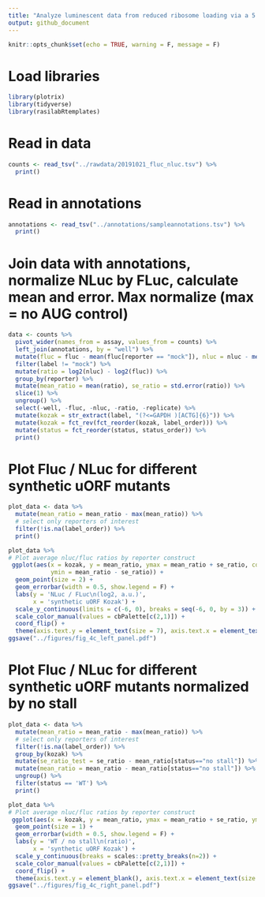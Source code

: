 ```yaml
---
title: "Analyze luminescent data from reduced ribosome loading via a 5' synthetic uORF"
output: github_document
---
```


```r
knitr::opts_chunk$set(echo = TRUE, warning = F, message = F)
```

# Load libraries

```r
library(plotrix)
library(tidyverse)
library(rasilabRtemplates)
```

# Read in data

```r
counts <- read_tsv("../rawdata/20191021_fluc_nluc.tsv") %>% 
  print()
```

# Read in annotations

```r
annotations <- read_tsv("../annotations/sampleannotations.tsv") %>% 
  print()
```

# Join data with annotations, normalize NLuc by FLuc, calculate mean and error. Max normalize (max = no AUG control)

```r
data <- counts %>% 
  pivot_wider(names_from = assay, values_from = counts) %>%
  left_join(annotations, by = "well") %>%
  mutate(fluc = fluc - mean(fluc[reporter == "mock"]), nluc = nluc - mean(nluc[reporter == "mock"])) %>%
  filter(label != "mock") %>% 
  mutate(ratio = log2(nluc) - log2(fluc)) %>% 
  group_by(reporter) %>%
  mutate(mean_ratio = mean(ratio), se_ratio = std.error(ratio)) %>% 
  slice(1) %>% 
  ungroup() %>% 
  select(-well, -fluc, -nluc, -ratio, -replicate) %>%
  mutate(kozak = str_extract(label, "(?<=GAPDH )[ACTG]{6}")) %>% 
  mutate(kozak = fct_rev(fct_reorder(kozak, label_order))) %>%
  mutate(status = fct_reorder(status, status_order)) %>%
  print()
```
# Plot Fluc / NLuc for different synthetic uORF mutants

```r
plot_data <- data %>%
  mutate(mean_ratio = mean_ratio - max(mean_ratio)) %>%
  # select only reporters of interest
  filter(!is.na(label_order)) %>%
  print()

plot_data %>%
# Plot average nluc/fluc ratios by reporter construct
 ggplot(aes(x = kozak, y = mean_ratio, ymax = mean_ratio + se_ratio, color = status, shape = status,
            ymin = mean_ratio - se_ratio)) +  
  geom_point(size = 2) +
  geom_errorbar(width = 0.5, show.legend = F) +
  labs(y = 'NLuc / FLuc\n(log2, a.u.)',
       x = 'synthetic uORF Kozak') +
  scale_y_continuous(limits = c(-6, 0), breaks = seq(-6, 0, by = 3)) +
  scale_color_manual(values = cbPalette[c(2,1)]) +
  coord_flip() +
  theme(axis.text.y = element_text(size = 7), axis.text.x = element_text(size = 7))
ggsave("../figures/fig_4c_left_panel.pdf")
```

# Plot Fluc / NLuc for different synthetic uORF mutants normalized by no stall

```r
plot_data <- data %>%
  mutate(mean_ratio = mean_ratio - max(mean_ratio)) %>%
  # select only reporters of interest
  filter(!is.na(label_order)) %>%
  group_by(kozak) %>%
  mutate(se_ratio_test = se_ratio - mean_ratio[status=="no stall"]) %>%
  mutate(mean_ratio = mean_ratio - mean_ratio[status=="no stall"]) %>%
  ungroup() %>%
  filter(status == 'WT') %>%
  print()

plot_data %>%
# Plot average nluc/fluc ratios by reporter construct
 ggplot(aes(x = kozak, y = mean_ratio, ymax = mean_ratio + se_ratio, ymin = mean_ratio - se_ratio)) +  
  geom_point(size = 1) +
  geom_errorbar(width = 0.5, show.legend = F) +
  labs(y = 'WT / no stall\n(ratio)',
       x = 'synthetic uORF Kozak') +
  scale_y_continuous(breaks = scales::pretty_breaks(n=2)) +
  scale_color_manual(values = cbPalette[c(2,1)]) +
  coord_flip() +
  theme(axis.text.y = element_blank(), axis.text.x = element_text(size = 7), axis.title.y = element_blank())
ggsave("../figures/fig_4c_right_panel.pdf")
```